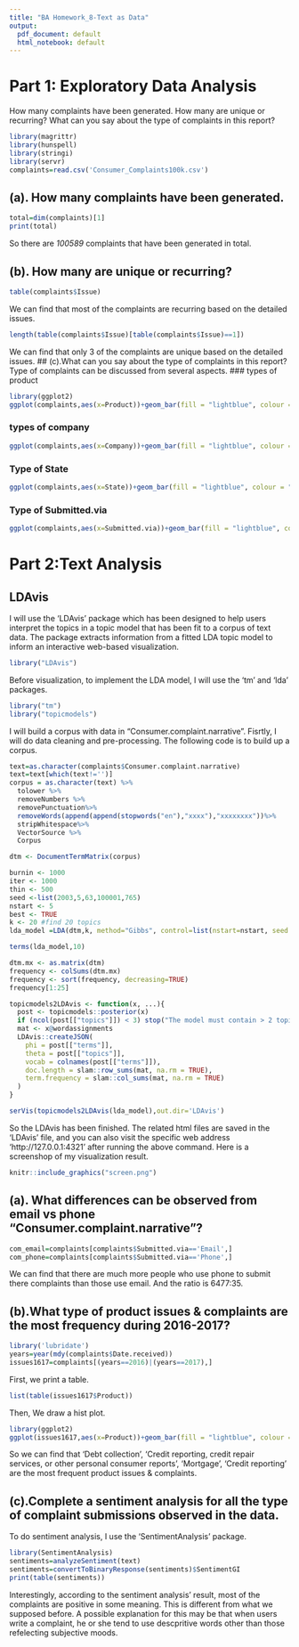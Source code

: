 ```yaml
---
title: "BA Homework_8-Text as Data"
output:
  pdf_document: default
  html_notebook: default
---
```


# Part 1: Exploratory Data Analysis
How many complaints have been generated. How many are unique or recurring? What can you say about the type of complaints in this report?
```r
library(magrittr)
library(hunspell)
library(stringi) 
library(servr)
complaints=read.csv('Consumer_Complaints100k.csv')
```

## (a). How many complaints have been generated.
```r
total=dim(complaints)[1]
print(total)
```

So there are *100589* complaints that have been generated in total.

## (b). How many are unique or recurring?
```r
table(complaints$Issue)
```
We can find that most of the complaints are recurring based on the detailed issues.
```r
length(table(complaints$Issue)[table(complaints$Issue)==1])
```
We can find that only 3 of the complaints are unique based on the detailed issues.
## (c).What can you say about the type of complaints in this report?
Type of complaints can be discussed from several aspects.
### types of product
```r
library(ggplot2)
ggplot(complaints,aes(x=Product))+geom_bar(fill = "lightblue", colour = "black")+ theme(axis.text.x = element_text(angle = 270,size=4)) 
```
### types of company
```r
ggplot(complaints,aes(x=Company))+geom_bar(fill = "lightblue", colour = "black")+ theme(axis.ticks = element_blank(), axis.text.x = element_blank())
```
### Type of State
```r
ggplot(complaints,aes(x=State))+geom_bar(fill = "lightblue", colour = "black")+ theme(axis.text.x = element_text(angle = 270,size=4)) 
```
### Type of Submitted.via
```r
ggplot(complaints,aes(x=Submitted.via))+geom_bar(fill = "lightblue", colour = "black")+ theme(axis.text.x = element_text(angle = 270,size=10)) 
```
# Part 2:Text Analysis
## LDAvis
I will use the 'LDAvis' package which has been designed to help users interpret the topics in a topic model that has been fit to a corpus of text data. The package extracts information from a fitted LDA topic model to inform an interactive web-based visualization.
```r
library("LDAvis")
```
Before visualization, to implement the LDA model, I will use the 'tm' and 'lda' packages.
```r
library("tm")
library("topicmodels")
```
I will build a corpus with data in "Consumer.complaint.narrative".
Fisrtly, I will do data cleaning and pre-processing.
The following code is to build up a corpus.
```r
text=as.character(complaints$Consumer.complaint.narrative)
text=text[which(text!='')]
corpus = as.character(text) %>%
  tolower %>% 
  removeNumbers %>% 
  removePunctuation%>%
  removeWords(append(append(stopwords("en"),"xxxx"),"xxxxxxxx"))%>% 
  stripWhitespace%>%
  VectorSource %>%
  Corpus
```

```r
dtm <- DocumentTermMatrix(corpus)
```

```r

burnin <- 1000
iter <- 1000
thin <- 500
seed <-list(2003,5,63,100001,765)
nstart <- 5
best <- TRUE
k <- 20 #find 20 topics
lda_model =LDA(dtm,k, method="Gibbs", control=list(nstart=nstart, seed = seed, best=best, burnin = burnin, iter = iter, thin=thin))
```

```r
terms(lda_model,10)
```
```r
dtm.mx <- as.matrix(dtm)
frequency <- colSums(dtm.mx)
frequency <- sort(frequency, decreasing=TRUE)
frequency[1:25] 
```

```r
topicmodels2LDAvis <- function(x, ...){
  post <- topicmodels::posterior(x)
  if (ncol(post[["topics"]]) < 3) stop("The model must contain > 2 topics")
  mat <- x@wordassignments
  LDAvis::createJSON(
    phi = post[["terms"]], 
    theta = post[["topics"]],
    vocab = colnames(post[["terms"]]),
    doc.length = slam::row_sums(mat, na.rm = TRUE),
    term.frequency = slam::col_sums(mat, na.rm = TRUE)
  )
}

serVis(topicmodels2LDAvis(lda_model),out.dir='LDAvis')
```
So the LDAvis has been finished. The related html files are saved in the 'LDAvis' file, and you can also visit the specific web address 'http://127.0.0.1:4321' after running the above command.
Here is a screenshop of my visualization result.
```r
knitr::include_graphics("screen.png")
```

## (a). What differences can be observed from email vs phone "Consumer.complaint.narrative"?
```r
com_email=complaints[complaints$Submitted.via=='Email',]
com_phone=complaints[complaints$Submitted.via=='Phone',]
```
We can find that there are much more people who use phone to submit there complaints than those use email. And the ratio is 6477:35.

## (b).What type of product issues & complaints are the most frequency during 2016-2017?
```r
library('lubridate')
years=year(mdy(complaints$Date.received))
issues1617=complaints[(years==2016)|(years==2017),]
```
First, we print a table.
```r
list(table(issues1617$Product))
```

Then, We draw a hist plot.
```r
library(ggplot2)
ggplot(issues1617,aes(x=Product))+geom_bar(fill = "lightblue", colour = "black")+ theme(axis.text.x = element_text(angle = 270,size=5)) 
```
So we can find that 'Debt collection', 'Credit reporting, credit repair services, or other personal consumer reports', 'Mortgage', 'Credit reporting ' are the most frequent product issues & complaints.

## (c).Complete a sentiment analysis for all the type of complaint submissions observed in the data.
To do sentiment analysis, I use the 'SentimentAnalysis' package.
```r
library(SentimentAnalysis)
sentiments=analyzeSentiment(text)
sentiments=convertToBinaryResponse(sentiments)$SentimentGI
print(table(sentiments))
```
Interestingly, according to the sentiment analysis' result, most of the complaints are positive in some meaning. This is different from what we supposed before. A possible explanation for this may be that when users write a complaint, he or she tend to use descpritive words other than those refelecting subjective moods.
